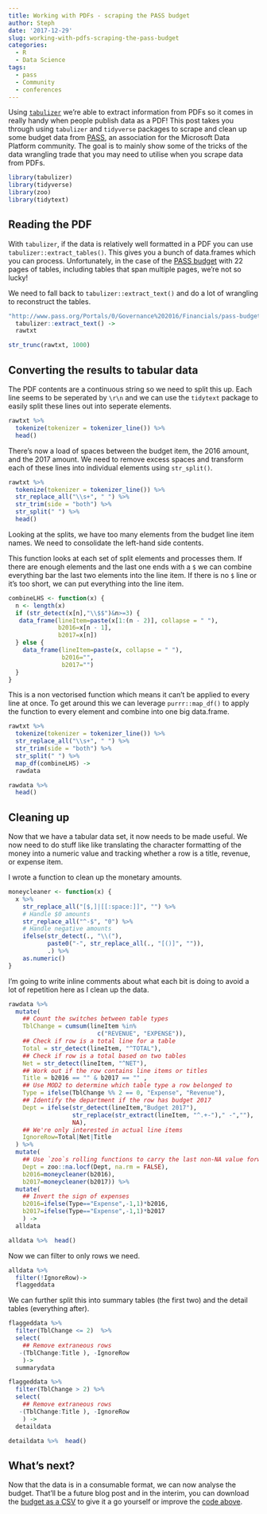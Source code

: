 ```yaml
---
title: Working with PDFs - scraping the PASS budget
author: Steph
date: '2017-12-29'
slug: working-with-pdfs-scraping-the-pass-budget
categories:
  - R
  - Data Science
tags:
  - pass
  - Community
  - conferences
---
```


Using [`tabulizer`](https://github.com/ropensci/tabulizer) we're able to extract information from PDFs so it comes in really handy when people publish data as a PDF! This post takes you through using `tabulizer` and `tidyverse` packages to scrape and clean up some budget data from [PASS](https://sqlpass.org), an association for the Microsoft Data Platform community. The goal is to mainly show some of the tricks of the data wrangling trade that you may need to utilise when you scrape data from PDFs.

```r
library(tabulizer)
library(tidyverse)
library(zoo)
library(tidytext)
```

## Reading the PDF
With `tabulizer`, if the data is relatively well formatted in a PDF you can use `tabulizer::extract_tables()`. This gives you a bunch of data.frames which you can process. Unfortunately, in the case of the [PASS budget](http://www.pass.org/Portals/0/Governance%202016/Financials/pass-budget-2017.pdf?ver=2017-01-25-235556-197) with 22 pages of tables, including tables that span multiple pages, we're not so lucky!

We need to fall back to `tabulizer::extract_text()` and do a lot of wrangling to reconstruct the tables.
```r
"http://www.pass.org/Portals/0/Governance%202016/Financials/pass-budget-2017.pdf?ver=2017-01-25-235556-197" %>%
  tabulizer::extract_text() ->
  rawtxt

str_trunc(rawtxt, 1000)
```

## Converting the results to tabular data
The PDF contents are a continuous string so we need to split this up. Each line seems to be seperated by `\r\n` and we can use the `tidytext` package to easily split these lines out into seperate elements.

```r
rawtxt %>%
  tokenize(tokenizer = tokenizer_line()) %>% 
  head()
```

There's now a load of spaces between the budget item, the 2016 amount, and the 2017 amount. We need to remove excess spaces and transform each of these lines into individual elements using `str_split()`.

```r
rawtxt %>%
  tokenize(tokenizer = tokenizer_line()) %>%
  str_replace_all("\\s+", " ") %>%
  str_trim(side = "both") %>%
  str_split(" ") %>% 
  head()
```

Looking at the splits, we have too many elements from the budget line item names. We need to consolidate the left-hand side contents. 

This function looks at each set of split elements and processes them. If there are enough elements and the last one ends with a `$` we can combine everything bar the last two elements into the line item. If there is no `$` line or it's too short, we can put everything into the line item. 

```r
combineLHS <- function(x) {
  n <- length(x)
  if (str_detect(x[n],"\\$$")&n>=3) {
   data_frame(lineItem=paste(x[1:(n - 2)], collapse = " "), 
              b2016=x[n - 1], 
              b2017=x[n])
  } else {
    data_frame(lineItem=paste(x, collapse = " "), 
               b2016="", 
               b2017="")
  }
}
```


This is a non vectorised function which means it can't be applied to every line at once. To get around this we can leverage `purrr::map_df()` to apply the function to every element and combine into one big data.frame.

```r
rawtxt %>%
  tokenize(tokenizer = tokenizer_line()) %>%
  str_replace_all("\\s+", " ") %>%
  str_trim(side = "both") %>%
  str_split(" ") %>%
  map_df(combineLHS) ->
  rawdata

rawdata %>% 
  head()
```

## Cleaning up
Now that we have a tabular data set, it now needs to be made useful. We now need to do stuff like like translating the character formatting of the money into a numeric value and tracking whether a row is a title, revenue, or expense item.

I wrote a function to clean up the monetary amounts.
```r
moneycleaner <- function(x) {
  x %>%
    str_replace_all("[$,]|[[:space:]]", "") %>%
    # Handle $0 amounts
    str_replace_all("^-$", "0") %>%
    # Handle negative amounts
    ifelse(str_detect(., "\\("),
           paste0("-", str_replace_all(., "[()]", "")),
           .) %>%
    as.numeric()
}
```

I'm going to write inline comments about what each bit is doing to avoid a lot of repetition here as I clean up the data.
```r
rawdata %>%
  mutate(
    ## Count the switches between table types
    TblChange = cumsum(lineItem %in%
                         c("REVENUE", "EXPENSE")),
    ## Check if row is a total line for a table
    Total = str_detect(lineItem, "^TOTAL"),
    ## Check if row is a total based on two tables
    Net = str_detect(lineItem, "^NET"),
    ## Work out if the row contains line items or titles
    Title = b2016 == "" & b2017 == "" ,
    ## Use MOD2 to determine which table type a row belonged to
    Type = ifelse(TblChange %% 2 == 0, "Expense", "Revenue"),
    ## Identify the department if the row has budget 2017
    Dept = ifelse(str_detect(lineItem,"Budget 2017"),
                  str_replace(str_extract(lineItem, "^.+-")," -",""),
                  NA),
    ## We're only interested in actual line items
    IgnoreRow=Total|Net|Title
  ) %>%
  mutate(
    ## Use `zoo`s rolling functions to carry the last non-NA value forward. Essentially doign a fill-down between values
    Dept = zoo::na.locf(Dept, na.rm = FALSE),
    b2016=moneycleaner(b2016),
    b2017=moneycleaner(b2017)) %>% 
  mutate(
    ## Invert the sign of expenses
    b2016=ifelse(Type=="Expense",-1,1)*b2016,
    b2017=ifelse(Type=="Expense",-1,1)*b2017
    ) ->
  alldata
```

```r
alldata %>%  head()
```

Now we can filter to only rows we need.
```r
alldata %>% 
  filter(!IgnoreRow)->
  flaggeddata
```

We can further split this into summary tables (the first two) and the detail tables (everything after).
```r
flaggeddata %>%
  filter(TblChange <= 2)  %>% 
  select(
    ## Remove extraneous rows
   -(TblChange:Title ), -IgnoreRow
    )->
  summarydata

flaggeddata %>%
  filter(TblChange > 2) %>% 
  select(
    ## Remove extraneous rows
   -(TblChange:Title ), -IgnoreRow
    ) ->
  detaildata
```

```r
detaildata %>%  head()
```

## What's next?
Now that the data is in a consumable format, we can now analyse the budget. That'll be a future blog post and in the interim, you can download the [budget as a CSV](//itsalocke.com/blog/files/budgetdata.csv) to give it a go yourself or improve the [code above](//itsalocke.com/blog/files/2017-12-29-working-with-pdfs-scraping-the-pass-budget.R).
